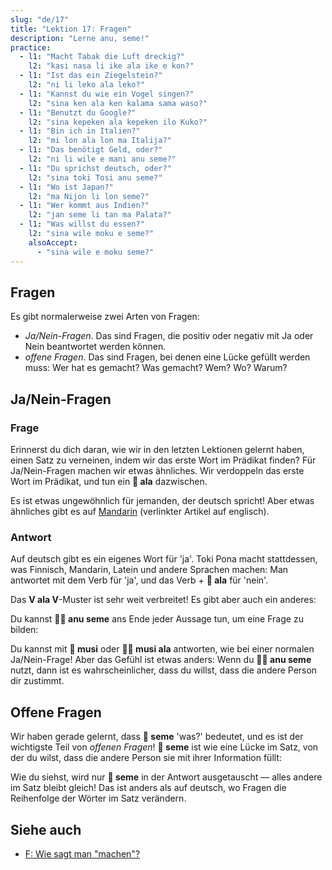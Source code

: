 ```yaml
---
slug: "de/17"
title: "Lektion 17: Fragen"
description: "Lerne anu, seme!"
practice:
  - l1: "Macht Tabak die Luft dreckig?"
    l2: "kasi nasa li ike ala ike e kon?"
  - l1: "Ist das ein Ziegelstein?"
    l2: "ni li leko ala leko?"
  - l1: "Kannst du wie ein Vogel singen?"
    l2: "sina ken ala ken kalama sama waso?"
  - l1: "Benutzt du Google?"
    l2: "sina kepeken ala kepeken ilo Kuko?"
  - l1: "Bin ich in Italien?"
    l2: "mi lon ala lon ma Italija?"
  - l1: "Das benötigt Geld, oder?"
    l2: "ni li wile e mani anu seme?"
  - l1: "Du sprichst deutsch, oder?"
    l2: "sina toki Tosi anu seme?"
  - l1: "Wo ist Japan?"
    l2: "ma Nijon li lon seme?"
  - l1: "Wer kommt aus Indien?"
    l2: "jan seme li tan ma Palata?"
  - l1: "Was willst du essen?"
    l2: "sina wile moku e seme?"
    alsoAccept:
      - "sina wile e moku seme?"
---
```



## Fragen

Es gibt normalerweise zwei Arten von Fragen:

* *Ja/Nein-Fragen*. Das sind Fragen, die positiv oder negativ mit Ja oder Nein beantwortet werden können.
* *offene Fragen*. Das sind Fragen, bei denen eine Lücke gefüllt werden muss: Wer hat es gemacht? Was gemacht? Wem? Wo? Warum?

## Ja/Nein-Fragen

### Frage

Erinnerst du dich daran, wie wir in den letzten Lektionen gelernt haben, einen Satz zu verneinen, indem wir das erste Wort im Prädikat finden? Für Ja/Nein-Fragen machen wir etwas ähnliches. Wir verdoppeln das erste Wort im Prädikat, und tun ein **󱤂 ala** dazwischen.

<List>
  <Word sl="moku ala moku" m="Isst ...?" />
  <Sentence sl="pipi li moku ala moku e len?" m="Isst die Motte das Tuch?" />
  <Word sl="pona ala pona" m="Ist ... gut?" />
  <Sentence sl="kalama musi li pona ala pona tawa sina?" m="Ist die Musik gut für dich? (Magst du die Musik?)" />
  <Word sl="wile ala wile" m="Will ...?" />
  <Sentence sl="sina wile ala wile lape lon supa?" m="Willst du im Bett schlafen?" />
  <Word sl="lon ala lon" m="Ist ... bei ...?" />
  <Sentence sl="ona li lon ala lon ma Mewika?" m="Sind sie in den USA?" />
</List>

Es ist etwas ungewöhnlich für jemanden, der deutsch spricht! Aber etwas ähnliches gibt es auf [Mandarin](https://en.wikipedia.org/wiki/A-not-A_question#A-not-AB_form_4) (verlinkter Artikel auf englisch).

### Antwort

Auf deutsch gibt es ein eigenes Wort für 'ja'. Toki Pona macht stattdessen, was Finnisch, Mandarin, Latein und andere Sprachen machen: Man antwortet mit dem Verb für 'ja', und das Verb + **󱤂 ala** für 'nein'.

<List>
  <Sentence sl="sitelen li musi ala musi?" m="Ist dieses Video lustig?" />
  <Word sl="musi." m="Lustig. (=Ist es.)" />
  <Word sl="musi ala." m="Nicht lustig. (=Ist es nicht.)" />
</List>

Das **V ala V**-Muster ist sehr weit verbreitet! Es gibt aber auch ein anderes:

<List>
  <Word sl="seme" m="Was? Welches?" />
  <Word sl="anu" m="oder" />
  <Word sl="anu seme" m="... oder? nicht? oder was?" />
</List>

Du kannst **󱤇󱥙 anu seme** ans Ende jeder Aussage tun, um eine Frage zu bilden:

<List>
  <Sentence sl="sitelen li musi anu seme?" m="The video is fun, right?" />
</List>

Du kannst mit **󱤻 musi** oder **󱤻󱤂 musi ala** antworten, wie bei einer normalen Ja/Nein-Frage! Aber das Gefühl ist etwas anders: Wenn du **󱤇󱥙 anu seme** nutzt, dann ist es wahrscheinlicher, dass du willst, dass die andere Person dir zustimmt.

## Offene Fragen

Wir haben gerade gelernt, dass **󱥙 seme** 'was?' bedeutet, und es ist der wichtigste Teil von *offenen Fragen*! **󱥙 seme** ist wie eine Lücke im Satz, von der du wilst, dass die andere Person sie mit ihrer Information füllt:

<List>
  <Sentence sl="waso li lon seme?" m="Wo ist der Vogel? (lit. Der Vogel ist bei was?)" />
  <Sentence sl="waso li lon tomo." m="Der Vogel ist beim Haus." />
  <Sentence sl="soweli li utala e jan seme?" m="Wen hat das Tier angegriffen? (lit. Das Tier hat welche Person angegriffen?)" />
  <Sentence sl="soweli li utala e jan Ema." m="Das Tier hat Emma angegriffen." />
</List>

Wie du siehst, wird nur **󱥙 seme** in der Antwort ausgetauscht — alles andere im Satz bleibt gleich! Das ist anders als auf deutsch, wo Fragen die Reihenfolge der Wörter im Satz verändern.

<Practice exercises={frontmatter.practice} client:load />

## Siehe auch
* [F: Wie sagt man "machen"?](de/doing/)
